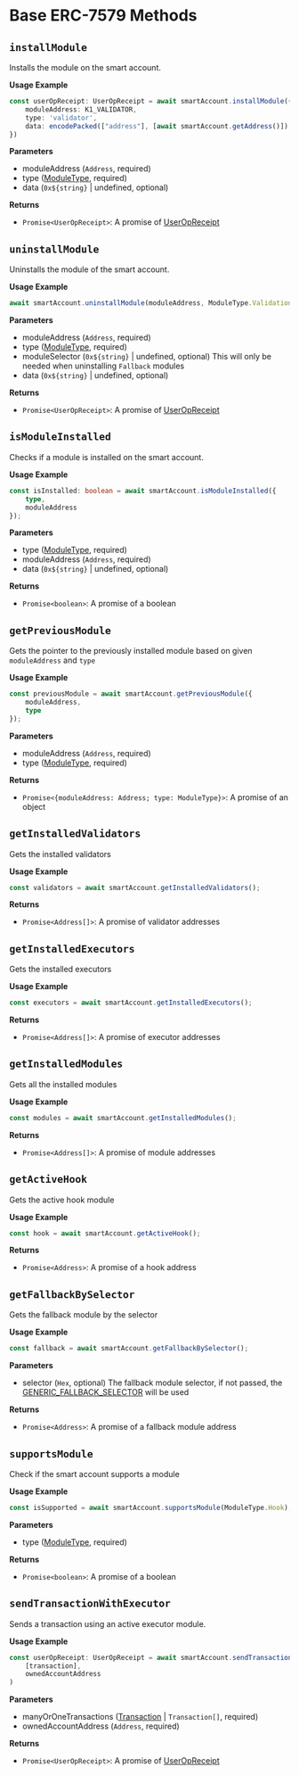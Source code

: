 # Base ERC-7579 Methods

## `installModule`
Installs the module on the smart account.

**Usage Example**

```typescript
const userOpReceipt: UserOpReceipt = await smartAccount.installModule({
    moduleAddress: K1_VALIDATOR,
    type: 'validator',
    data: encodePacked(["address"], [await smartAccount.getAddress()])
})
```

**Parameters**

- moduleAddress (`Address`, required)
- type ([ModuleType](https://github.com/bcnmy/biconomy-client-sdk/blob/b66b611aa35af13da879995078892827aabf30e4/src/modules/utils/Types.ts#L232), required)
- data (`0x${string}` | undefined, optional)

**Returns**

- `Promise<UserOpReceipt>`: A promise of [UserOpReceipt](https://github.com/bcnmy/biconomy-client-sdk/blob/b3fe78f74ec366f50bbbb5ad8cf043e689df6bff/src/bundler/utils/Types.ts#L23) 

## `uninstallModule`
Uninstalls the module of the smart account.

**Usage Example**

```typescript
await smartAccount.uninstallModule(moduleAddress, ModuleType.Validation);
```

**Parameters**

- moduleAddress (`Address`, required)
- type ([ModuleType](https://github.com/bcnmy/biconomy-client-sdk/blob/b66b611aa35af13da879995078892827aabf30e4/src/modules/utils/Types.ts#L232), required)
- moduleSelector (`0x${string}` | undefined, optional) This will only be needed when uninstalling `Fallback` modules
- data (`0x${string}` | undefined, optional)

**Returns**

- `Promise<UserOpReceipt>`: A promise of [UserOpReceipt](https://github.com/bcnmy/biconomy-client-sdk/blob/b3fe78f74ec366f50bbbb5ad8cf043e689df6bff/src/bundler/utils/Types.ts#L23) 

## `isModuleInstalled`
Checks if a module is installed on the smart account.

**Usage Example**

```typescript
const isInstalled: boolean = await smartAccount.isModuleInstalled({
    type,
    moduleAddress
});
```

**Parameters**

- type ([ModuleType](https://github.com/bcnmy/biconomy-client-sdk/blob/b66b611aa35af13da879995078892827aabf30e4/src/modules/utils/Types.ts#L232), required)
- moduleAddress (`Address`, required)
- data (`0x${string}` | undefined, optional)

**Returns**

- `Promise<boolean>`: A promise of a boolean

## `getPreviousModule`
Gets the pointer to the previously installed module based on given `moduleAddress` and `type`

**Usage Example**

```typescript
const previousModule = await smartAccount.getPreviousModule({
    moduleAddress,
    type
});
```

**Parameters**

- moduleAddress (`Address`, required)
- type ([ModuleType](https://github.com/bcnmy/biconomy-client-sdk/blob/b66b611aa35af13da879995078892827aabf30e4/src/modules/utils/Types.ts#L232), required)

**Returns**

- `Promise<{moduleAddress: Address; type: ModuleType}>`: A promise of an object

## `getInstalledValidators`
Gets the installed validators 

**Usage Example**

```typescript
const validators = await smartAccount.getInstalledValidators();
```

**Returns**

- `Promise<Address[]>`: A promise of validator addresses

## `getInstalledExecutors`
Gets the installed executors 

**Usage Example**

```typescript
const executors = await smartAccount.getInstalledExecutors();
```

**Returns**

- `Promise<Address[]>`: A promise of executor addresses

## `getInstalledModules`
Gets all the installed modules

**Usage Example**

```typescript
const modules = await smartAccount.getInstalledModules();
```

**Returns**

- `Promise<Address[]>`: A promise of module addresses

## `getActiveHook`
Gets the active hook module

**Usage Example**

```typescript
const hook = await smartAccount.getActiveHook();
```

**Returns**

- `Promise<Address>`: A promise of a hook address

## `getFallbackBySelector`
Gets the fallback module by the selector

**Usage Example**

```typescript
const fallback = await smartAccount.getFallbackBySelector();
```

**Parameters**

- selector (`Hex`, optional) The fallback module selector, if not passed, the [GENERIC_FALLBACK_SELECTOR](https://github.com/bcnmy/biconomy-client-sdk/blob/b3fe78f74ec366f50bbbb5ad8cf043e689df6bff/src/account/utils/Constants.ts#L122) will be used

**Returns**

- `Promise<Address>`: A promise of a fallback module address

## `supportsModule`
Check if the smart account supports a module

**Usage Example**

```typescript
const isSupported = await smartAccount.supportsModule(ModuleType.Hook);
```

**Parameters**

- type ([ModuleType](https://github.com/bcnmy/biconomy-client-sdk/blob/b66b611aa35af13da879995078892827aabf30e4/src/modules/utils/Types.ts#L232), required)

**Returns**

- `Promise<boolean>`: A promise of a boolean

## `sendTransactionWithExecutor`
Sends a transaction using an active executor module.

**Usage Example**

```typescript
const userOpReceipt: UserOpReceipt = await smartAccount.sendTransactionWithExecutor(
    [transaction], 
    ownedAccountAddress
)
```

**Parameters**

- manyOrOneTransactions ([Transaction](https://github.com/bcnmy/biconomy-client-sdk/blob/b3fe78f74ec366f50bbbb5ad8cf043e689df6bff/src/account/utils/Types.ts#L346) | `Transaction[]`, required)
- ownedAccountAddress (`Address`, required) 

**Returns**

- `Promise<UserOpReceipt>`: A promise of [UserOpReceipt](https://github.com/bcnmy/biconomy-client-sdk/blob/b3fe78f74ec366f50bbbb5ad8cf043e689df6bff/src/bundler/utils/Types.ts#L23) 